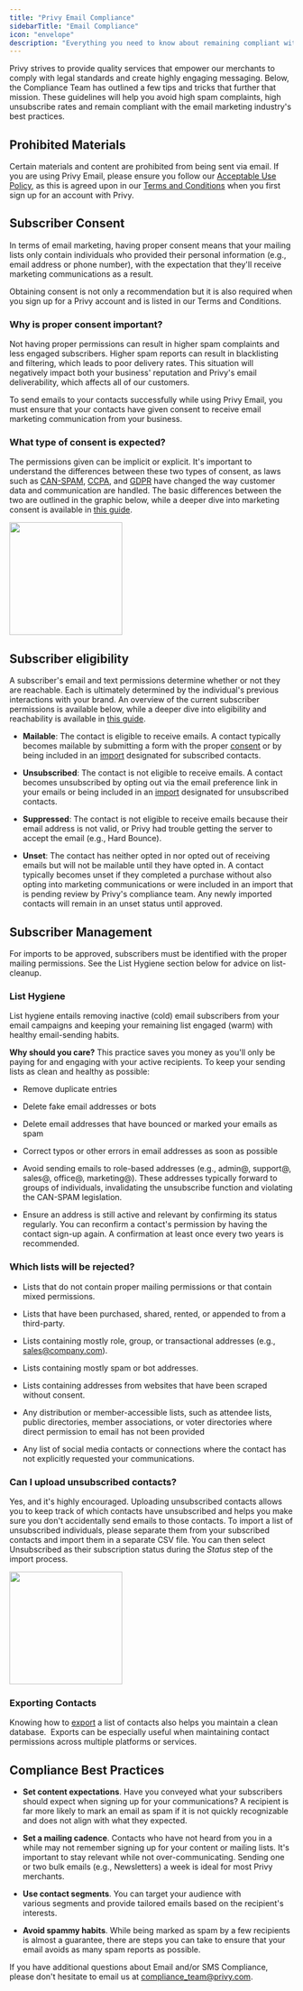 ```yaml
---
title: "Privy Email Compliance"
sidebarTitle: "Email Compliance"
icon: "envelope"
description: "Everything you need to know about remaining compliant with email industry best practices."
---
```


Privy strives to provide quality services that empower our merchants to comply with legal standards and create highly engaging messaging. Below, the Compliance Team has outlined a few tips and tricks that further that mission. These guidelines will help you avoid high spam complaints, high unsubscribe rates and remain compliant with the email marketing industry's best practices. 

## Prohibited Materials

Certain materials and content are prohibited from being sent via email. If you are using Privy Email, please ensure you follow our [Acceptable Use Policy](https://www.privy.com/acceptable-use-policy), as this is agreed upon in our [Terms and Conditions](https://www.privy.com/terms-and-conditions) when you first sign up for an account with Privy. 

## Subscriber Consent

In terms of email marketing, having proper consent means that your mailing lists only contain individuals who provided their personal information (e.g., email address or phone number), with the expectation that they'll receive marketing communications as a result. 

Obtaining consent is not only a recommendation but it is also required when you sign up for a Privy account and is listed in our Terms and Conditions. 

### Why is proper consent important? 

Not having proper permissions can result in higher spam complaints and less engaged subscribers. Higher spam reports can result in blacklisting and filtering, which leads to poor delivery rates. This situation will negatively impact both your business' reputation and Privy's email deliverability, which affects all of our customers. 

To send emails to your contacts successfully while using Privy Email, you must ensure that your contacts have given consent to receive email marketing communication from your business. 

### What type of consent is expected?

The permissions given can be implicit or explicit. It's important to understand the differences between these two types of consent, as laws such as [CAN-SPAM](https://www.ftc.gov/business-guidance/resources/can-spam-act-compliance-guide-business), [CCPA](https://oag.ca.gov/privacy/ccpa), and [GDPR](https://gdpr.eu/) have changed the way customer data and communication are handled. The basic differences between the two are outlined in the graphic below, while a deeper dive into marketing consent is available in [this guide](https://privy.helpscoutdocs.com/article/206-understand-marketing-consent). 

<img height="200" src="/images/compliance/implicit-vs-explicit-consent.png" />

## Subscriber eligibility

A subscriber's email and text permissions determine whether or not they are reachable. Each is ultimately determined by the individual's previous interactions with your brand. An overview of the current subscriber permissions is available below, while a deeper dive into eligibility and reachability is available in [this guide](https://privy.helpscoutdocs.com/article/139-understand-deliverability). 

* **Mailable**: The contact is eligible to receive emails. A contact typically becomes mailable by submitting a form with the proper [consent](https://privy.helpscoutdocs.com/article/206-understand-marketing-consent) or by being included in an [import](https://privy.helpscoutdocs.com/article/50-create-and-manage-contacts) designated for subscribed contacts. 

* **Unsubscribed**: The contact is not eligible to receive emails. A contact becomes unsubscribed by opting out via the email preference link in your emails or being included in an [import](https://privy.helpscoutdocs.com/article/50-create-and-manage-contacts) designated for unsubscribed contacts. 

* **Suppressed**: The contact is not eligible to receive emails because their email address is not valid, or Privy had trouble getting the server to accept the email (e.g., Hard Bounce). 

* **Unset**: The contact has neither opted in nor opted out of receiving emails but will not be mailable until they have opted in. A contact typically becomes unset if they completed a purchase without also opting into marketing communications or were included in an import that is pending review by Privy's compliance team. Any newly imported contacts will remain in an unset status until approved. 

## Subscriber Management

For imports to be approved, subscribers must be identified with the proper mailing permissions. See the List Hygiene section below for advice on list-cleanup.

### List Hygiene

List hygiene entails removing inactive (cold) email subscribers from your email campaigns and keeping your remaining list engaged (warm) with healthy email-sending habits.

<Icon icon="circle-question" /> **Why should you care?** This practice saves you money as you'll only be paying for and engaging with your active recipients. To keep your sending lists as clean and healthy as possible:

* Remove duplicate entries

* Delete fake email addresses or bots

* Delete email addresses that have bounced or marked your emails as spam

* Correct typos or other errors in email addresses as soon as possible

* Avoid sending emails to role-based addresses (e.g., admin@, support@, sales@, office@, marketing@). These addresses typically forward to groups of individuals, invalidating the unsubscribe function and violating the CAN-SPAM legislation. 

* Ensure an address is still active and relevant by confirming its status regularly. You can reconfirm a contact's permission by having the contact sign-up again. A confirmation at least once every two years is recommended.

### Which lists will be rejected?

* Lists that do not contain proper mailing permissions or that contain mixed permissions.

* Lists that have been purchased, shared, rented, or appended to from a third-party.

* Lists containing mostly role, group, or transactional addresses (e.g., sales@company.com).

* Lists containing mostly spam or bot addresses.

* Lists containing addresses from websites that have been scraped without consent. 

* Any distribution or member-accessible lists, such as attendee lists, public directories, member associations, or voter directories where direct permission to email has not been provided

* Any list of social media contacts or connections where the contact has not explicitly requested your communications.

### Can I upload unsubscribed contacts?

Yes, and it's highly encouraged. Uploading unsubscribed contacts allows you to keep track of which contacts have unsubscribed and helps you make sure you don't accidentally send emails to those contacts. To import a list of unsubscribed individuals, please separate them from your subscribed contacts and import them in a separate CSV file. You can then select Unsubscribed as their subscription status during the *Status* step of the import process. 

<img height="200" src="/images/compliance/unsubscribe-during-import.png" />

### Exporting Contacts 

Knowing how to [export](https://privy.helpscoutdocs.com/article/159-how-to-export-your-contacts) a list of contacts also helps you maintain a clean database.  Exports can be especially useful when maintaining contact permissions across multiple platforms or services. 

## Compliance Best Practices

* **Set content expectations**. Have you conveyed what your subscribers should expect when signing up for your communications? A recipient is far more likely to mark an email as spam if it is not quickly recognizable and does not align with what they expected. 

* **Set a mailing cadence**. Contacts who have not heard from you in a while may not remember signing up for your content or mailing lists. It's important to stay relevant while not over-communicating. Sending one or two bulk emails (e.g., Newsletters) a week is ideal for most Privy merchants. 

* **Use contact segments**. You can target your audience with various segments and provide tailored emails based on the recipient's interests.

* **Avoid spammy habits**. While being marked as spam by a few recipients is almost a guarantee, there are steps you can take to ensure that your email avoids as many spam reports as possible.

If you have additional questions about Email and/or SMS Compliance, please don't hesitate to email us at [compliance\_team@privy.com](mailto:compliance_team@privy.com).